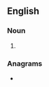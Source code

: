 ==English==

===Noun===
{{head|en|noun plural form}}

# {{plural of|bingle|lang=en}}

===Anagrams===
* {{anagrams|en|a=begilns|Eblings}}